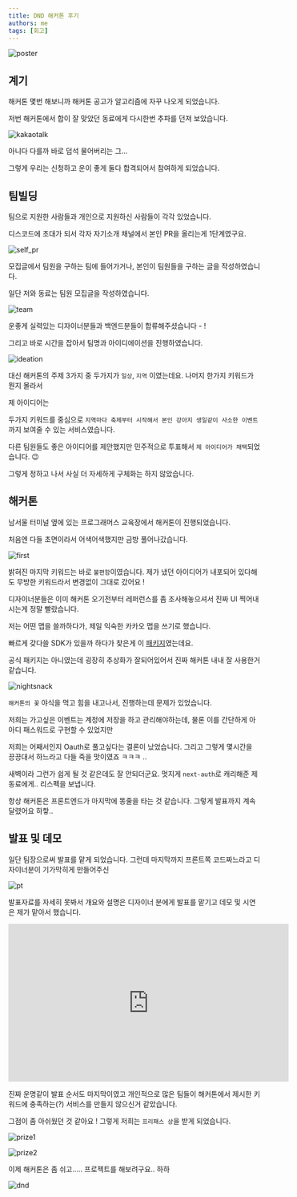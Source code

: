 ```yaml
---
title: DND 해커톤 후기
authors: me
tags: [회고]
---
```


![poster](../img/dnd-1.jpg)

## 계기

해커톤 몇번 해보니까 해커톤 공고가 알고리즘에 자꾸 나오게 되었습니다.

저번 해커톤에서 합이 잘 맞았던 동료에게 다시한번 추파를 던져 보았습니다.

![kakaotalk](../img/dnd-2.png)

아니다 다를까 바로 덥석 물어버리는 그...

그렇게 우리는 신청하고 운이 좋게 둘다 합격되어서 참여하게 되었습니다.

## 팀빌딩

팀으로 지원한 사람들과 개인으로 지원하신 사람들이 각각 있었습니다.

디스코드에 초대가 되서 각자 자기소개 채널에서 본인 PR을 올리는게 1단계였구요.

![self_pr](../img/dnd-7.png)

모집글에서 팀원을 구하는 팀에 들어가거나, 본인이 팀원들을 구하는 글을 작성하였습니다.

일단 저와 동료는 팀원 모집글을 작성하였습니다.

![team](../img/dnd-8.png)

운좋게 실력있는 디자이너분들과 백엔드분들이 합류해주셨습니다 - !

그리고 바로 시간을 잡아서 팀명과 아이디에이션을 진행하였습니다.

![ideation](../img/dnd-9.png)

대신 해커톤의 주제 3가지 중 두가지가 `일상`, `지역` 이였는데요. 나머지 한가지 키워드가 뭔지 몰라서

제 아이디어는

두가지 키워드를 중심으로 `지역마다 축제부터 시작해서 본인 강아지 생일같이 사소한 이벤트`까지 보여줄 수 있는 서비스였습니다.

다른 팀원들도 좋은 아이디어를 제안했지만 민주적으로 투표해서 `제 아이디어가 채택`되었습니다. 😉

그렇게 정하고 나서 사실 더 자세하게 구체화는 하지 않았습니다.

## 해커톤

남서울 터미널 옆에 있는 프로그래머스 교육장에서 해커톤이 진행되었습니다.

처음엔 다들 초면이라서 어색어색했지만 금방 풀어나갔습니다.

![first](../img/dnd-3.png)

밝혀진 마지막 키워드는 바로 `불편함`이였습니다. 제가 냈던 아이디어가 내포되어 있다해도 무방한 키워드라서 변경없이 그대로 갔어요 !

디자이너분들은 이미 해커톤 오기전부터 레퍼런스를 좀 조사해놓으셔서 진짜 UI 찍어내시는게 정말 빨랐습니다.

저는 어떤 맵을 쓸까하다가, 제일 익숙한 카카오 맵을 쓰기로 했습니다.

빠르게 갖다쓸 SDK가 있을까 하다가 찾은게 이 [패키지](https://github.com/JaeSeoKim/react-kakao-maps-sdk)였는데요.

공식 패키지는 아니였는데 굉장히 추상화가 잘되어있어서 진짜 해커톤 내내 잘 사용한거 같습니다.

![nightsnack](../img/dnd-4.png)

`해커톤의 꽃` 야식을 먹고 힘을 내고나서, 진행하는데 문제가 있었습니다.

저희는 가고싶은 이벤트는 계정에 저장을 하고 관리해야하는데, 물론 이를 간단하게 아아디 패스워드로 구현할 수 있었지만

저희는 어째서인지 Oauth로 풀고싶다는 결론이 났었습니다. 그리고 그렇게 몇시간을 끙끙대서 하느라고 다들 죽을 맛이였죠 ㅋㅋㅋ ..

새벽이라 그런가 쉽게 될 것 같은데도 잘 안되더군요. 멋지게 `next-auth`로 캐리해준 제 동료에게.. 리스펙을 보냅니다.

항상 해커톤은 프론트엔드가 마지막에 똥줄을 타는 것 같습니다. 그렇게 발표까지 계속 달렸어요 하핳..

## 발표 및 데모

일단 팀장으로써 발표를 맡게 되었습니다. 그런데 마지막까지 프론트쪽 코드짜느라고 디자이너분이 기가막히게 만들어주신

![pt](../img/dnd-10.png)

발표자료를 자세히 못봐서 개요와 설명은 디자이너 분에게 발표를 맡기고 데모 및 시연은 제가 맡아서 했습니다.

<iframe
  width="560"
  height="315"
  src="https://www.youtube.com/embed/R-oSUp2eXLY?si=IMn_kZqAgmrnFpjT"
  title="YouTube video player"
  frameBorder="0"
  allow="accelerometer; autoplay; clipboard-write; encrypted-media; gyroscope; picture-in-picture; web-share"
  referrerPolicy="strict-origin-when-cross-origin"
  allowFullScreen
></iframe>

진짜 운명같이 발표 순서도 마지막이였고 개인적으로 많은 팀들이 해커톤에서 제시한 키워드에 충족하는(?) 서비스를 만들지 않으신거 같았습니다.

그점이 좀 아쉬웠던 것 같아요 ! 그렇게 저희는 `프리패스 상`을 받게 되었습니다.

![prize1](../img/dnd-5.jpeg)

![prize2](../img/dnd-6.png)

이제 해커톤은 좀 쉬고..... 프로젝트를 해보려구요.. 하하

![dnd](../img/dnd-11.png)
